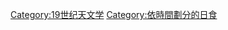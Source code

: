 {{依分類劃分的世紀
|cat=日食
|m=1
|c=9
|parent=各世紀日食
}}
[[Category:19世纪天文学|Category:19世纪天文学]]
[[Category:依時間劃分的日食|Category:依時間劃分的日食]]